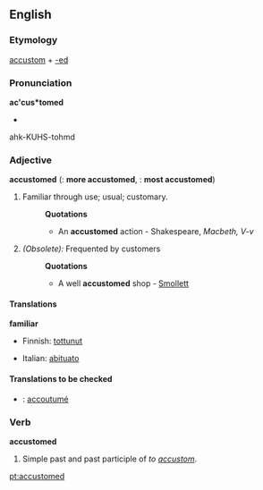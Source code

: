 ==English==

===Etymology===
[[accustom]] + [[-ed]]

===Pronunciation===
'''ac'cus*tomed'''
*{{audio|En-ca-accustomed.ogg|Audio (CA)}}
ahk-KUHS-tohmd

===Adjective===
'''accustomed'''  ({{compar}}: '''more accustomed''', {{superl}}: '''most accustomed''')

#Familiar through use; usual; customary. 
#:'''Quotations'''
#:*An '''accustomed''' action - Shakespeare, ''Macbeth, V-v''
#''(Obsolete):'' Frequented by customers
#:'''Quotations'''
#:*A well '''accustomed''' shop - [[Smollett]]

====Translations====
'''familiar'''
{{top}}
*Finnish: [[tottunut]]
{{mid}}
*Italian: [[abituato]]
{{bottom}}

====Translations to be checked====
{{checktrans}}
*{{ttbc|French}}: [[accoutumé]]

===Verb===
'''accustomed'''
# Simple past and past participle of ''to [[accustom]]''.

[[pt:accustomed]]